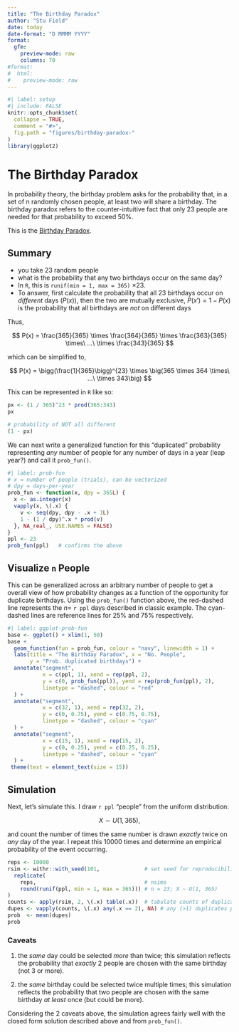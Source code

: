 ```yaml
---
title: "The Birthday Paradox"
author: "Stu Field"
date: today
date-format: "D MMMM YYYY"
format:
  gfm:
    preview-mode: raw
    columns: 70
#format:
#  html:
#    preview-mode: raw
---
```



```r
#| label: setup
#| include: FALSE 
knitr::opts_chunk$set(
  collapse = TRUE,
  comment = "#>",
  fig.path = "figures/birthday-paradox-"
)
library(ggplot2)
```


# The Birthday Paradox

In probability theory, the birthday problem asks for the probability that, in a set of n randomly chosen people, at least two will share a birthday. The birthday paradox refers to the counter-intuitive fact that only 23 people are needed for that probability to exceed 50%.

This is the 
[Birthday Paradox](https://en.wikipedia.org/wiki/Birthday_problem).


## Summary

- you take 23 random people
- what is the probability that any two birthdays occur on the same day?
- In `R`, this is `runif(min = 1, max = 365)` $\times 23$.
- To answer, first calculate the probability that all 23 birthdays
  occur on *different* days ($P(x)$), then the two are mutually exclusive,
  $P(x') = 1 - P(x)$ is the probability that all birthdays are *not*
  on different days

Thus,

$$
P(x) = \frac{365}{365} \times \frac{364}{365} \times \frac{363}{365} \times\ ...\ \times \frac{343}{365}
$$

which can be simplified to,

$$
P(x) = \bigg(\frac{1}{365}\bigg)^{23} \times \big(365 \times 364 \times\ ...\ \times 343\big)
$$

This can be represented in `R` like so:

```r
px <- (1 / 365)^23 * prod(365:343)
px

# probability of NOT all different
(1 - px)
```

We can next write a generalized function for this "duplicated" probability
representing *any* number of people for any number of days in a
year (leap year?) and call it `prob_fun()`.

```r
#| label: prob-fun
# x = number of people (trials), can be vectorized
# dpy = days-per-year
prob_fun <- function(x, dpy = 365L) {
  x <- as.integer(x)
  vapply(x, \(.x) {
    v <- seq(dpy, dpy - .x + 1L)
    1 - (1 / dpy)^.x * prod(v)
  }, NA_real_, USE.NAMES = FALSE)
}
ppl <- 23
prob_fun(ppl)   # confirms the above
```


## Visualize `n` People

This can be generalized across an arbitrary number of people to get
a overall view of how probability changes as a function of the 
opportunity for duplicate birthdays. Using the `prob_fun()` function above,
the red-dashed line represents the $n =$ `r ppl` days described in
classic example. The cyan-dashed lines are reference lines for 25% and 75%
respectively.

```r
#| label: ggplot-prob-fun
base <- ggplot() + xlim(1, 50)
base +
  geom_function(fun = prob_fun, colour = "navy", linewidth = 1) +
  labs(title = "The Birthday Paradox", x = "No. People",
       y = "Prob. duplicated birthdays") +
  annotate("segment",
           x = c(ppl, 1), xend = rep(ppl, 2),
           y = c(0, prob_fun(ppl)), yend = rep(prob_fun(ppl), 2),
           linetype = "dashed", colour = "red"
  ) +
  annotate("segment",
           x = c(32, 1), xend = rep(32, 2),
           y = c(0, 0.75), yend = c(0.75, 0.75),
           linetype = "dashed", colour = "cyan"
  ) +
  annotate("segment",
           x = c(15, 1), xend = rep(15, 2),
           y = c(0, 0.25), yend = c(0.25, 0.25),
           linetype = "dashed", colour = "cyan"
  ) +
 theme(text = element_text(size = 15))
```





## Simulation

Next, let's simulate this. I draw `r ppl` "people" from the
uniform distribution:

$$
X \sim U(1, 365),
$$

and count the number of times the same number is drawn *exactly* twice
on *any* day of the year.
I repeat this 10000 times and determine an empirical probability
of the event occurring.

```r
reps <- 10000
rsim <- withr::with_seed(101,              # set seed for reproducibility
  replicate(
    reps,                                  # nsims
    round(runif(ppl, min = 1, max = 365))) # n = 23; X ~ U(1, 365)
)
counts <- apply(rsim, 2, \(.x) table(.x))  # tabulate counts of duplicate wells
dupes <- vapply(counts, \(.x) any(.x == 2), NA) # any (>1) duplicates present!
prob  <- mean(dupes)
prob
```

### Caveats

1. the *same* day could be selected *more* than twice; 
   this simulation reflects the probability that *exactly* 2 people are chosen
   with the same birthday (not 3 or more).

1. the *same* birthday could be selected twice multiple times;
   this simulation reflects the probability that two people are chosen
   with the same birthday *at least* once (but could be more).

Considering the 2 caveats above, the simulation agrees fairly well with the 
closed form solution described above and from `prob_fun()`.


